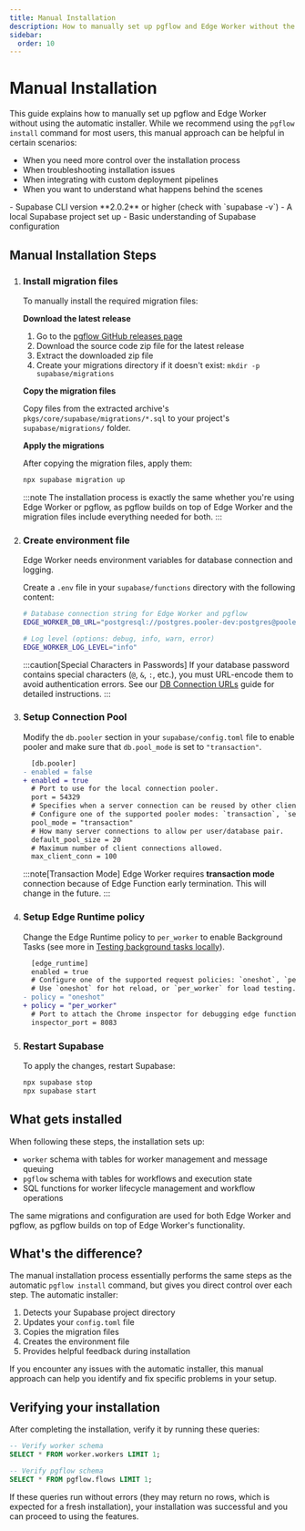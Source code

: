 ```yaml
---
title: Manual Installation
description: How to manually set up pgflow and Edge Worker without the installer
sidebar:
  order: 10
---
```



<NotProductionReady />

# Manual Installation

This guide explains how to manually set up pgflow and Edge Worker without using the automatic installer. While we recommend using the `pgflow install` command for most users, this manual approach can be helpful in certain scenarios:

- When you need more control over the installation process
- When troubleshooting installation issues
- When integrating with custom deployment pipelines
- When you want to understand what happens behind the scenes

<Aside type="caution" title="Prerequisites">
- Supabase CLI version **2.0.2** or higher (check with `supabase -v`)
- A local Supabase project set up
- Basic understanding of Supabase configuration
</Aside>

## Manual Installation Steps

<Steps>

1. ### Install migration files

    To manually install the required migration files:

    **Download the latest release**

    1. Go to the [pgflow GitHub releases page](https://github.com/pgflow-dev/pgflow/releases)
    2. Download the source code zip file for the latest release
    3. Extract the downloaded zip file
    4. Create your migrations directory if it doesn't exist: `mkdir -p supabase/migrations`

    **Copy the migration files**

    Copy files from the extracted archive's `pkgs/core/supabase/migrations/*.sql` to your project's `supabase/migrations/` folder.

    **Apply the migrations**

    After copying the migration files, apply them:

    ```bash frame="none"
    npx supabase migration up
    ```

    :::note
    The installation process is exactly the same whether you're using Edge Worker or pgflow, as pgflow builds on top of Edge Worker and the migration files include everything needed for both.
    :::

2. ### Create environment file

    Edge Worker needs environment variables for database connection and logging.

    Create a `.env` file in your `supabase/functions` directory with the following content:

    ```bash
    # Database connection string for Edge Worker and pgflow
    EDGE_WORKER_DB_URL="postgresql://postgres.pooler-dev:postgres@pooler:6543/postgres"

    # Log level (options: debug, info, warn, error)
    EDGE_WORKER_LOG_LEVEL="info"
    ```

    :::caution[Special Characters in Passwords]
    If your database password contains special characters (`@`, `&`, `:`, etc.), you must URL-encode them to avoid authentication errors. See our [DB Connection URLs](/edge-worker/how-to/prepare-db-string/) guide for detailed instructions.
    :::

3. ### Setup Connection Pool

    Modify the `db.pooler` section in your `supabase/config.toml` file
    to enable pooler and make sure that `db.pool_mode` is set to `"transaction"`.

    ```diff lang="toml" {8}
      [db.pooler]
    - enabled = false
    + enabled = true
      # Port to use for the local connection pooler.
      port = 54329
      # Specifies when a server connection can be reused by other clients.
      # Configure one of the supported pooler modes: `transaction`, `session`.
      pool_mode = "transaction"
      # How many server connections to allow per user/database pair.
      default_pool_size = 20
      # Maximum number of client connections allowed.
      max_client_conn = 100
    ```

    :::note[Transaction Mode]
    Edge Worker requires **transaction mode** connection because of Edge
    Function early termination. This will change in the future.
    :::

4. ### Setup Edge Runtime policy

    Change the Edge Runtime policy to `per_worker` to enable
    Background Tasks (see more in [Testing background tasks locally](https://supabase.com/docs/guides/functions/background-tasks#testing-background-tasks-locally)).

   ```diff lang="toml"
     [edge_runtime]
     enabled = true
     # Configure one of the supported request policies: `oneshot`, `per_worker`.
     # Use `oneshot` for hot reload, or `per_worker` for load testing.
   - policy = "oneshot"
   + policy = "per_worker"
     # Port to attach the Chrome inspector for debugging edge functions.
     inspector_port = 8083
   ```

5. ### Restart Supabase

    To apply the changes, restart Supabase:

    ```bash frame="none"
    npx supabase stop
    npx supabase start
    ```

</Steps>

## What gets installed

When following these steps, the installation sets up:

- `worker` schema with tables for worker management and message queuing
- `pgflow` schema with tables for workflows and execution state
- SQL functions for worker lifecycle management and workflow operations

The same migrations and configuration are used for both Edge Worker and pgflow, as pgflow builds on top of Edge Worker's functionality.

## What's the difference?

The manual installation process essentially performs the same steps as the automatic `pgflow install` command, but gives you direct control over each step. The automatic installer:

1. Detects your Supabase project directory
2. Updates your `config.toml` file
3. Copies the migration files
4. Creates the environment file
5. Provides helpful feedback during installation

If you encounter any issues with the automatic installer, this manual approach can help you identify and fix specific problems in your setup.

## Verifying your installation

After completing the installation, verify it by running these queries:

```sql
-- Verify worker schema
SELECT * FROM worker.workers LIMIT 1;

-- Verify pgflow schema
SELECT * FROM pgflow.flows LIMIT 1;
```

If these queries run without errors (they may return no rows, which is expected for a fresh installation), your installation was successful and you can proceed to using the features.
